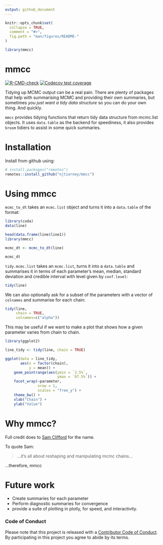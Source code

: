 ```yaml
---
output: github_document
---
```


<!-- README.md is generated from README.Rmd. Please edit that file -->


```r
knitr::opts_chunk$set(
  collapse = TRUE,
  comment = "#>",
  fig.path = "man/figures/README-"
)

library(mmcc)
```

# mmcc

<!-- badges: start -->
[![R-CMD-check](https://github.com/njtierney/mmcc/workflows/R-CMD-check/badge.svg)](https://github.com/njtierney/mmcc/actions)
[![Codecov test coverage](https://codecov.io/gh/njtierney/mmcc/branch/master/graph/badge.svg)](https://codecov.io/gh/njtierney/mmcc?branch=master)
<!-- badges: end -->


Tidying up MCMC output can be a real pain. There are plenty of packages that help with summarising MCMC and providing their own summaries, but sometimes _you just want a tidy data structure_ so you can do your own thing. And quickly. 

`mmcc` provides tidying functions that return tidy data structure from mcmc.list objects. It uses `data.table` as the backend for speediness, it also provides `broom` tidiers to assist in some quick summaries.

# Installation

Install from github using:

```r
# install.packages("remotes")
remotes::install_github("njtierney/mmcc")
```


# Using mmcc

`mcmc_to_dt` takes an `mcmc.list` object and turns it into a `data.table` of the format:

```r
library(coda)
data(line)

head(data.frame(line$line1))
library(mmcc)

mcmc_dt <- mcmc_to_dt(line)

mcmc_dt

```


`tidy.mcmc.list` takes an `mcmc.list`, turns it into a `data.table` and summarises it in terms of each parameter's mean, median, standard deviation and credible interval with level given by `conf.level`:

``` r
tidy(line)
```

We can also optionally ask for a subset of the parameters with a vector of `colnames` and summarise for each chain:

``` r
tidy(line, 
     chain = TRUE, 
     colnames=c("alpha"))
```

This may be useful if we want to make a plot that shows how a given parameter varies from chain to chain.

``` r
library(ggplot2)

line_tidy <- tidy(line, chain = TRUE)

ggplot(data = line_tidy, 
       aes(x = factor(chain), 
           y = mean)) +
    geom_pointrange(aes(ymin = `2.5%`,
                        ymax = `97.5%`)) +
    facet_wrap(~parameter, 
               nrow = 1, 
               scales = "free_y") +
    theme_bw() +
    xlab("Chain") +
    ylab("Value")
```

# Why mmcc?

Full credit does to [Sam Clifford](https://www.samclifford.info/) for the name. 

To quote Sam:

> ...it's all about reshaping and manipulating mcmc chains...

...therefore, mmcc

# Future work

- Create summaries for each parameter
- Perform diagnostic summaries for convergence
- provide a suite of plotting in plotly, for speed, and interactivity.

### Code of Conduct

Please note that this project is released with a [Contributor Code of Conduct](.github/CODE_OF_CONDUCT.md). By participating in this project you agree to abide by its terms.

